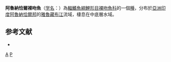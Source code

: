 {{Speciesbox 
| taxon = Psilorhynchus arunachalensis
| status = DD
| status_system = IUCN3.1
| authority =  [[Nebeshwar|Nebeshwar]], [[Bagra|Bagra]] & [[Das|Das]], 2007
| synonyms = 
}}
'''阿魯納恰爾裸吻魚'''（[[学名|学名]]：{{lang|la|'''''Psilorhynchus arunachalensis'''''}}）為[[輻鰭魚綱|輻鰭魚綱]][[鯉形目|鯉形目]][[裸吻魚科|裸吻魚科]]的一個[[種|種]]，分布於[[亞洲|亞洲]][[印度|印度]][[阿魯納恰爾邦|阿魯納恰爾邦]]的[[雅魯藏布江|雅魯藏布江]]流域，棲息在中底層水域。

==参考文献==
*{{FishBase_species|genus=Psilorhynchus|species=arunachalensis|year=2011|month=12}}
{{Taxonbar|from=Q5298936}}

[[Category:裸吻魚屬|A]]
[[Category:2007年描述的鱼类|P]]